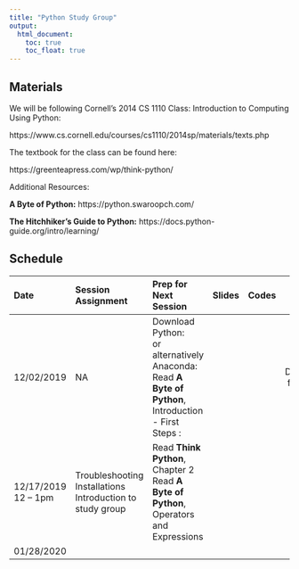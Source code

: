 ```yaml
---
title: "Python Study Group"
output:
  html_document:
    toc: true
    toc_float: true
---
```


## Materials

We will be following Cornell's 2014 CS 1110 Class: Introduction to Computing Using Python:

https://www.cs.cornell.edu/courses/cs1110/2014sp/materials/texts.php


The textbook for the class can be found here:

https://greenteapress.com/wp/think-python/

Additional Resources:

<strong>A Byte of Python:</strong>
https://python.swaroopch.com/

<strong>The Hitchhiker's Guide to Python:</strong>
https://docs.python-guide.org/intro/learning/

## Schedule


| Date      | Session Assignment | Prep for Next Session | Slides | Codes | Resources  |                                         
|:----------|:----------------------------------------------------------------|:----------------------------------------------------------------------------------------------------------------------------|:--------------:|:-----------------------:|:------------:|
| 12/02/2019 | NA | Download Python: [<i class="fab fa-safari fa-lg"></i>](https://www.python.org/downloads/) <br> or alternatively Anaconda: [<i class="fab fa-safari fa-lg"></i>](https://www.anaconda.com/) <br> Read <strong>A Byte of Python</strong>, Introduction - First Steps : [<i class="fab fa-safari fa-lg"></i>](https://python.swaroopch.com/)| | | Documentation for Anaconda: [<i class="fab fa-safari fa-lg"></i>](https://docs.anaconda.com/anaconda/user-guide/getting-started) |
| 12/17/2019 12 -- 1pm | Troubleshooting Installations <br> Introduction to study group | Read <strong>Think Python</strong>, Chapter 2 <br> Read <strong>A Byte of Python</strong>, Operators and Expressions | | | |
| 01/28/2020 | | | | | |








